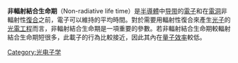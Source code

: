 {{unreferenced|time=2015-10-23T04:49:19+00:00}}
'''非輻射結合生命期'''（Non-radiative life time）是[[半導體|半導體]]中[[导带|导带]]的[[電子|電子]]和在[[電洞|電洞]]非輻射性[[復合_(物理學)|復合]]之前，電子可以維持的平均時間。對於需要用輻射性復合來產生[[光子|光子]]的[[光電工程|光電工程]]而言，非輻射結合生命期是一項重要的參數。若非輻射結合生命期較輻射結合生命期短很多，此載子的行為比較接近{{le|非輻射結合|Non-radiative recombination}}，因此其內在[[量子效率|量子效率]]較低。

{{DEFAULTSORT:Non-Radiative Life Time}}
[[Category:光电子学|Category:光电子学]]
<!--[[Category:Charge_carriers|Category:Charge carriers]]-->

{{Particle-stub}}